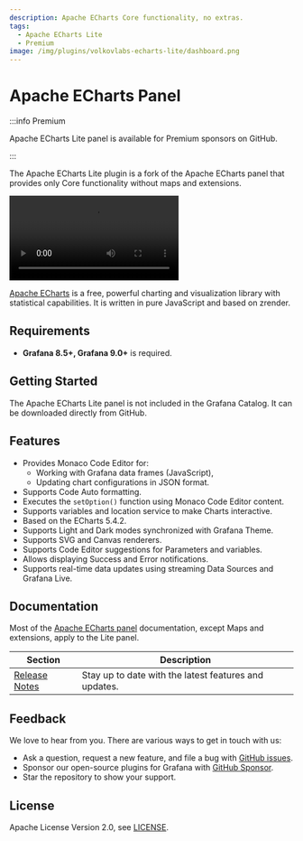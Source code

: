 ```yaml
---
description: Apache ECharts Core functionality, no extras.
tags:
  - Apache ECharts Lite
  - Premium
image: /img/plugins/volkovlabs-echarts-lite/dashboard.png
---
```



# Apache ECharts Panel

:::info Premium

Apache ECharts Lite panel is available for Premium sponsors on GitHub.

:::

The Apache ECharts Lite plugin is a fork of the Apache ECharts panel that provides only Core functionality without maps and extensions.

<Video
  src="https://www.youtube.com/embed/DxqCrBEmrQw"
  title="How to create modern dashboards in Grafana."
/>

[Apache ECharts](https://echarts.apache.org/en/index.html) is a free, powerful charting and visualization library with statistical capabilities. It is written in pure JavaScript and based on zrender.

## Requirements

- **Grafana 8.5+, Grafana 9.0+** is required.

## Getting Started

The Apache ECharts Lite panel is not included in the Grafana Catalog. It can be downloaded directly from GitHub.

## Features

- Provides Monaco Code Editor for:
  - Working with Grafana data frames (JavaScript),
  - Updating chart configurations in JSON format.
- Supports Code Auto formatting.
- Executes the `setOption()` function using Monaco Code Editor content.
- Supports variables and location service to make Charts interactive.
- Based on the ECharts 5.4.2.
- Supports Light and Dark modes synchronized with Grafana Theme.
- Supports SVG and Canvas renderers.
- Supports Code Editor suggestions for Parameters and variables.
- Allows displaying Success and Error notifications.
- Supports real-time data updates using streaming Data Sources and Grafana Live.

## Documentation

Most of the [Apache ECharts panel](../volkovlabs-echarts-panel) documentation, except Maps and extensions, apply to the Lite panel.

| Section                  | Description                                           |
| ------------------------ | ----------------------------------------------------- |
| [Release Notes](release) | Stay up to date with the latest features and updates. |

## Feedback

We love to hear from you. There are various ways to get in touch with us:

- Ask a question, request a new feature, and file a bug with [GitHub issues](https://github.com/volkovlabs/volkovlabs-echarts-lite/issues/new/choose).
- Sponsor our open-source plugins for Grafana with [GitHub Sponsor](https://github.com/sponsors/VolkovLabs).
- Star the repository to show your support.

## License

Apache License Version 2.0, see [LICENSE](https://github.com/volkovlabs/volkovlabs-echarts-lite/blob/main/LICENSE).
